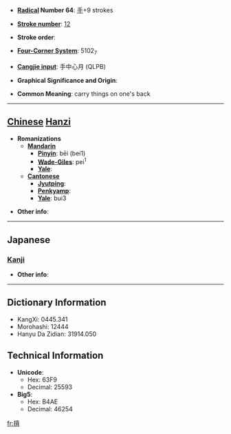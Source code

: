 * '''[[Wiktionary:Chinese radical index| Radical]] Number 64''': [[Wiktionary:Chinese radical index 手|手]]+9 strokes

* '''[[Wiktionary:Chinese total strokes index|Stroke number]]''': [[Wiktionary:Chinese total strokes index 12|12]]

* '''Stroke order''': 

* '''[[Wiktionary:Chinese four corner index|Four-Corner System]]''': 5102<sub>7</sub>

* '''[[Wiktionary:Chinese Cangjie index|Cangjie input]]''': 手中心月 (QLPB)

* '''Graphical Significance and Origin''': 

* '''Common Meaning''': carry things on one's back

----

== [[Chinese]] [[Hanzi]] ==

* '''Romanizations'''
** '''[[Mandarin]]'''
*** '''[[Pinyin]]''': bēi (bei1)
*** '''[[Wade-Giles]]''': pei<sup>1</sup>
*** '''[[Yale]]''': 
** '''[[Cantonese]]'''
*** '''[[Jyutping]]''':
*** '''[[Penkyamp]]''': 
*** '''[[Yale]]''': bui3

* '''Other info''': 

----

==Japanese==
===[[Kanji]]===
{{kanji|on readings=[[はい]] (hai)
|kun readings=[[せおう]] (seou)
}}

* '''Other info''':  

----

== Dictionary Information ==

* KangXi: 0445.341
* Morohashi: 12444
* Hanyu Da Zidian: 31914.050

== Technical Information ==

* '''Unicode''':
** Hex: 63F9
** Decimal: 25593
* '''Big5''':
** Hex: B4AE
** Decimal: 46254

[[fr:揹]]